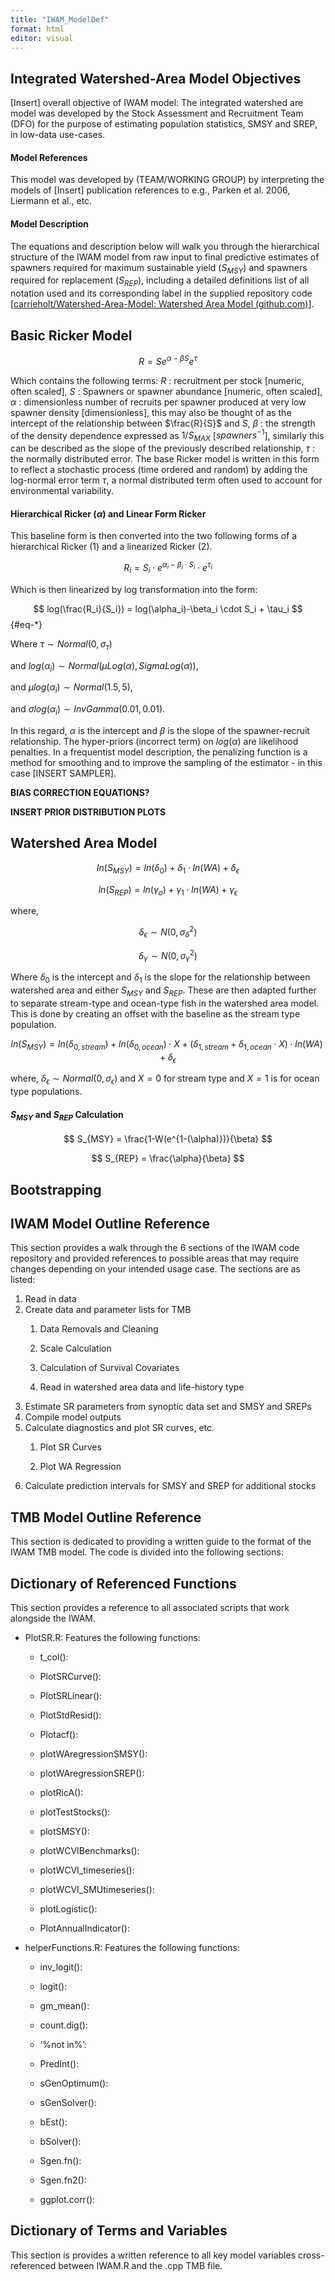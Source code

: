 ```yaml
---
title: "IWAM_ModelDef"
format: html
editor: visual
---
```


## Integrated Watershed-Area Model Objectives

\[Insert\] overall objective of IWAM model: The integrated watershed are model was developed by the Stock Assessment and Recruitment Team (DFO) for the purpose of estimating population statistics, SMSY and SREP, in low-data use-cases.

#### Model References

This model was developed by (TEAM/WORKING GROUP) by interpreting the models of \[Insert\] publication references to e.g., Parken et al. 2006, Liermann et al., etc.

#### Model Description

The equations and description below will walk you through the hierarchical structure of the IWAM model from raw input to final predictive estimates of spawners required for maximum sustainable yield ($S_{MSY}$) and spawners required for replacement ($S_{REP}$), including a detailed definitions list of all notation used and its corresponding label in the supplied repository code \[[carrieholt/Watershed-Area-Model: Watershed Area Model (github.com)](https://github.com/carrieholt/Watershed-Area-Model)\].

## Basic Ricker Model

$$
R = S e^{\alpha- \beta S}e^\tau
$$

Which contains the following terms: $R$ : recruitment per stock \[numeric, often scaled\], $S$ : Spawners or spawner abundance \[numeric, often scaled\], $\alpha$ : dimensionless number of recruits per spawner produced at very low spawner density \[dimensionless\], this may also be thought of as the intercept of the relationship between $\frac{R}{S}$ and $S$, $\beta$ : the strength of the density dependence expressed as $1/S_{MAX}$ \[$spawners^{-1}$\], similarly this can be described as the slope of the previously described relationship, $\tau$ : the normally distributed error. The base Ricker model is written in this form to reflect a stochastic process (time ordered and random) by adding the log-normal error term $\tau$, a normal distributed term often used to account for environmental variability.

#### Hierarchical Ricker ($\alpha$) and Linear Form Ricker

This baseline form is then converted into the two following forms of a hierarchical Ricker (1) and a linearized Ricker (2).

$$
R_i = S_i \cdot e^{\alpha_i-\beta_i\cdot S_i}\cdot e^{\tau_i}
$$

Which is then linearized by log transformation into the form:

$$
log(\frac{R_i}{S_i}) = log(\alpha_i)-\beta_i \cdot S_i + \tau_i
$$ {#eq-*}

Where $\tau \sim Normal(0, \sigma_\tau)$

and $log(\alpha_i) \sim Normal(\mu Log(\alpha), SigmaLog(\alpha))$,

and $\mu log(\alpha_i) \sim Normal(1.5,5)$,

and $\sigma log(\alpha_i) \sim InvGamma(0.01,0.01)$.

In this regard, $\alpha$ is the intercept and $\beta$ is the slope of the spawner-recruit relationship. The hyper-priors (incorrect term) on $log(\alpha)$ are likelihood penalties. In a frequentist model description, the penalizing function is a method for smoothing and to improve the sampling of the estimator - in this case \[INSERT SAMPLER\].

**BIAS CORRECTION EQUATIONS?**

**INSERT PRIOR DISTRIBUTION PLOTS**

## Watershed Area Model

$$
ln(S_{MSY}) = ln(\delta_0) + \delta_1 \cdot ln(WA) + \delta_\epsilon
$$

$$
ln(S_{REP}) = ln(\gamma_o) + \gamma_1 \cdot ln(WA) + \gamma_\epsilon
$$

where,

$$
\delta_\epsilon \sim N(0,\sigma_\delta^2)
$$

$$
\delta_\gamma \sim N(0,\sigma^2_\gamma)
$$

Where $\delta_0$ is the intercept and $\delta_1$ is the slope for the relationship between watershed area and either $S_{MSY}$ and $S_{REP}$. These are then adapted further to separate stream-type and ocean-type fish in the watershed area model. This is done by creating an offset with the baseline as the stream type population.

$$
ln(S_{MSY}) = ln(\delta_{0,stream}) + ln(\delta_{0,ocean}) \cdot X + (\delta_{1,stream} + \delta_{1,ocean} \cdot X) \cdot ln(WA) + \delta_\epsilon
$$

where, $\delta_\epsilon \sim Normal(0,\sigma_\epsilon)$ and $X = 0$ for stream type and $X = 1$ is for ocean type populations.

#### $S_{MSY}$ and $S_{REP}$ Calculation

$$
S_{MSY} = \frac{1-W(e^{1-(\alpha)})}{\beta}
$$

$$
S_{REP} = \frac{\alpha}{\beta}
$$

## Bootstrapping

## IWAM Model Outline Reference

This section provides a walk through the 6 sections of the IWAM code repository and provided references to possible areas that may require changes depending on your intended usage case. The sections are as listed:

1.  Read in data
2.  Create data and parameter lists for TMB
    1.  Data Removals and Cleaning

    2.  Scale Calculation

    3.  Calculation of Survival Covariates

    4.  Read in watershed area data and life-history type
3.  Estimate SR parameters from synoptic data set and SMSY and SREPs
4.  Compile model outputs
5.  Calculate diagnostics and plot SR curves, etc.
    1.  Plot SR Curves

    2.  Plot WA Regression
6.  Calculate prediction intervals for SMSY and SREP for additional stocks

## TMB Model Outline Reference

This section is dedicated to providing a written guide to the format of the IWAM TMB model. The code is divided into the following sections:

## Dictionary of Referenced Functions

This section provides a reference to all associated scripts that work alongside the IWAM.

-   PlotSR.R: Features the following functions:

    -   t_col():

    -   PlotSRCurve():

    -   PlotSRLinear():

    -   PlotStdResid():

    -   Plotacf():

    -   plotWAregressionSMSY():

    -   plotWAregressionSREP():

    -   plotRicA():

    -   plotTestStocks():

    -   plotSMSY():

    -   plotWCVIBenchmarks():

    -   plotWCVI_timeseries():

    -   plotWCVI_SMUtimeseries():

    -   plotLogistic():

    -   PlotAnnualIndicator():

-   helperFunctions.R: Features the following functions:

    -   inv_logit():

    -   logit():

    -   gm_mean():

    -   count.dig():

    -   '%not in%':

    -   PredInt():

    -   sGenOptimum():

    -   sGenSolver():

    -   bEst():

    -   bSolver():

    -   Sgen.fn():

    -   Sgen.fn2():

    -   ggplot.corr():

## Dictionary of Terms and Variables

This section is provides a written reference to all key model variables cross-referenced between IWAM.R and the .cpp TMB file.
